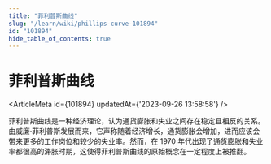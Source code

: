 ```yaml
---
title: "菲利普斯曲线"
slug: "/learn/wiki/phillips-curve-101894"
id: "101894"
hide_table_of_contents: true
---
```



# 菲利普斯曲线

<ArticleMeta id={101894} updatedAt={'2023-09-26 13:58:58'} />
<div className='border-solid border-b border-t-0 my-4 border-[var(--ifm-color-gray-300)]' />

菲利普斯曲线是一种经济理论，认为通货膨胀和失业之间存在稳定且相反的关系。由威廉·菲利普斯发展而来，它声称随着经济增长，通货膨胀会增加，进而应该会带来更多的工作岗位和较少的失业率。然而，在 1970 年代出现了通货膨胀和失业率都很高的滞胀时期，这使得菲利普斯曲线的原始概念在一定程度上被推翻。
